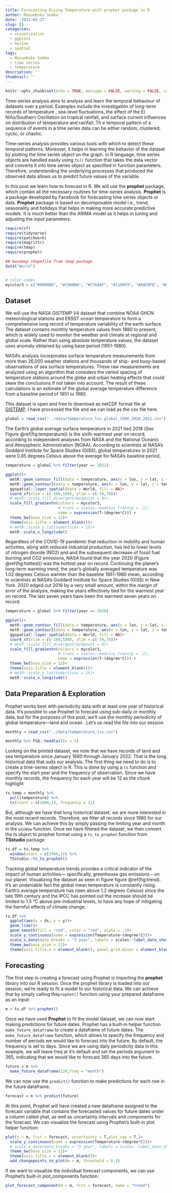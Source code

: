 ```yaml
---
title: Forecasting Rising Temperature with prophet package in R
author: Masumbuko Semba
date: '2022-02-27'
slug: []
categories:
  - visualization
  - ggplot2
  - marine
  - spatial
tags:
  - Masumbuko Semba
  - time series
  - temperature
description: ''
thumbnail: ''
---
```




```r
knitr::opts_chunk$set(echo = TRUE, message = FALSE, warning = FALSE, comment = "")
```



Time-series analysis aims to analyse and learn the temporal behaviour of datasets over a period. Examples include the investigation of long-term records of temperature , sea-level fluctuations, the effect of the El Niño/Southern Oscillation on tropical rainfall, and surface current influences on distribution of temperature and rainfall. Th e temporal pattern of a sequence of events in a time series data can be either random, clustered, cyclic, or chaotic. 

Time-series analysis provides various tools with which to detect these temporal patterns. Moreover, it helps in learning the behavior of the dataset by plotting the time series object on the graph. In R language, time series objects are handled easily using `ts()` function that takes the data vector and converts it into time series object as specified in function parameters. Therefore, understanding the underlying processes that produced the observed data allows us to predict future values of the variable. 

In this post we learn how to forecast in R. We will use the **prophet** package, which contain all the necessary routines for time-series analysis. **Prophet** is a package developed by Facebook for forecasting time series objects or data. **Prophet** package is based on decomposable model i.e., trend, seasonality and holidays that helps in making more accurate predictive models. It is much better than the ARIMA model as it helps in tuning and adjusting the input parameters.

```r
require(sf)
require(tidyverse)
require(patchwork)
require(magrittr)
require(tmap)
require(prophet)

## basemap shapefile from tmap package
data("World")


# color codes
mycolor3 = c("#9000B0", "#C900B0", "#C760AF", "#1190F9", "#60C8F8", "#90C9F8", "#F8F8F8", "#F8F800",  "#F8D730", "#f8b030", "#f8602f", "#f80000")


```

## Dataset 
We will use the NASA GISTEMP V4 dataset that combine NOAA GHCN meteorological stations and ERSST ocean temperature to form a comprehensive long record of temperature variability of the earth surface. The dataset contains monthly temperature values from 1880 to present, which is widely used to monitor the weather and climate at regional and global scale. Rather than using absolute temperature values, the dataset  uses anomaly obtained by using base period (1951-1980). 

NASA’s analysis incorporates surface temperature measurements from more than 26,000 weather stations and thousands of ship- and buoy-based observations of sea surface temperatures. These raw measurements are analyzed using an algorithm that considers the varied spacing of temperature stations around the globe and urban heating effects that could skew the conclusions if not taken into account. The result of these calculations is an estimate of the global average temperature difference from a baseline period of 1951 to 1980.

This dataset is open and free to download as netCDF format file at [GISTEMP](https://data.giss.nasa.gov/gistemp/). I have processed the file and we can load as the csv file here. 

```r
global = read_csv("../data/temperature_lss_global_1990_2020_2021.csv")
```


The Earth’s global average surface temperature in 2021 tied 2018 (*See* Figure \@ref(fig:temperature)) is the sixth-warmest year on record, according to independent analyses from NASA and the National Oceanic and Atmospheric Administration (NOAA). According to scientists at NASA’s Goddard Institute for Space Studies (GISS), global temperatures in 2021 were 0.85 degrees Celsius above the average for NASA’s baseline period, 

```r
temperature = global %>% filter(year == 2021)

ggplot()+
  metR::geom_contour_fill(data = temperature, aes(x = lon, y = lat, z = temperature),bins = 120)+
  metR::geom_contour2(data = temperature, aes(x = lon, y = lat, z = temperature,label = ..level..), breaks = 0, color = "red")+
  ggspatial::layer_spatial(data = World, fill = NA)+
  coord_sf(xlim = c(-180,180), ylim = c(-70,70))+
  # metR::scale_fill_divergent(midpoint = 0)+
  scale_fill_gradientn(colours = mycolor3, 
                       # trans = scales::modulus_trans(p = .1),
                       name = expression(T~(degree*C))) +
  theme_bw(base_size = 12)+
  theme(axis.title = element_blank())+
  # metR::scale_y_latitude(ticks = 15)+
  metR::scale_x_longitude()
```
Regardless of the COVID-19 pandemic that reduction in mobility and human activities, along with reduced industrial production, has led to lower levels of nitrogen dioxide (NO2) and and the subsequent decrease of fossil fuel burning and CO2 emissions, NASA found that the year 2020 (Figure \@ref(fig:hottest)) was the hottest year on record. Continuing the planet’s long-term warming trend, the year’s globally averaged temperature was 1.02 degrees Celsius warmer than the baseline 1951-1980 mean, according to scientists at NASA’s Goddard Institute for Space Studies (GISS) in New York. 2020 edged out 2016 by a very small amount, within the margin of error of the analysis, making the years effectively tied for the warmest year on record. The last seven years have been the warmest seven years on record. 

```r
temperature = global %>% filter(year == 2020)

ggplot()+
  metR::geom_contour_fill(data = temperature, aes(x = lon, y = lat, z = temperature),bins = 120)+
  metR::geom_contour2(data = temperature, aes(x = lon, y = lat, z = temperature,label = ..level..), breaks = 0, color = "red")+
  ggspatial::layer_spatial(data = World, fill = NA)+
  coord_sf(xlim = c(-180,180), ylim = c(-70,70))+
  # metR::scale_fill_divergent(midpoint = 0)+
  scale_fill_gradientn(colours = mycolor3, 
                       # trans = scales::modulus_trans(p = .1),
                       name = expression(T~(degree*C))) +
  theme_bw(base_size = 12)+
  theme(axis.title = element_blank())+
  # metR::scale_y_latitude(ticks = 15)+
  metR::scale_x_longitude()
```


## Data Preparation & Exploration
Prophet works best with periodicity data with at least one year of historical data. It's possible to use Prophet to forecast using sub-daily or monthly data, but for the purposes of this post, we'll use the monthly periodicity of global temperature---land and ocean . Let's us read the file into our session

```r
monthly = read_csv("../data/temperature_lss.csv")

monthly %>% FSA::headtail(n = 5)

```

Looking on the printed dataset, we note that we have records of land and sea temperature since January 1880 through January 2022. That is the long historical data that suits our analysis. The first thing we need to do is to create a time-series object in R. This is done by using a `ts` function and specify the start year and the frequency of observation. Since we have monthly records, the frequency for each year will be 12 as the chunk highlight

```r
ts.temp = monthly %>% 
  pull(temperature) %>% 
  ts(start = c(1880,1), frequency = 12)
```

But, although we have that long historical dataset, we are more interested in the most recent records. Therefore, we filter all records since 1980 for our analysis. We can achieve this by simply passing the limiting year and month in the `window` function. Once we have filtered the dataset, we then convert the ts object to prophet format using a `ts_to_prophet` function from **TSstudio** package

```r
ts.df = ts.temp %>% 
  window(start = c(1980,1)) %>% 
  TSstudio::ts_to_prophet()
```

Tracking global temperature trends provides a critical indicator of the impact of human activities--- specifically, greenhouse gas emissions – on our planet. Visualizing the dataset as seen in figure figure \@ref(fig:trend). It's an undeniable fact the global mean temperature is constantly rising. Earth's average temperature has risen above 1.2 degrees Celsius) since the late 19th century and the IPCC has pointed out the increase should be limited to 1.5 °C above pre-industrial levels, to have any hope of mitigating the harmful effects of climate change. 

```r
ts.df %>% 
  ggplot(aes(x = ds, y = y))+
  geom_line()+
  geom_smooth(fill = "red", color = "red", alpha = .2)+
  scale_y_continuous(name = expression(Temperature~(degree*C)))+
  scale_x_date(date_breaks = "3 year", labels = scales::label_date_short())+
  theme_bw(base_size = 12)+
  theme(axis.title.x = element_blank(), panel.grid.minor = element_blank())
```

## Forecasting
The first step in creating a forecast using Prophet is importing the **prophet** library into our R session. Once the prophet library is loaded into our session, we're ready to fit a model to our historical data. We can achieve that by simply calling the` prophet()` function using your prepared dataframe as an input:

```r
m = ts.df %>% prophet()
```

Once we have used **Prophet** to fit the model dataset, we can now start making predictions for future dates. Prophet has a built-in helper function `make_future_dataframe` to create a dataframe of future dates. The `make_future_dataframe` function, which allows to specify the frequency and number of periods we would like to forecast into the future. By default, the frequency is set to days. Since we are using daily periodicity data in this example, we will leave freq at it’s default and set the periods argument to 365, indicating that we would like to forecast 365 days into the future.

```r
future = m %>% 
  make_future_dataframe(120,freq = "month")
```

We can now use the `predict()` function to make predictions for each row in the future dataframe.

```r
forecast = m %>% predict(future)
```

At this point, Prophet will have created a new dataframe assigned to the forecast variable that contains the forecasted values for future dates under a column called yhat, as well as uncertainty intervals and components for the forecast. We can visualize the forecast using Prophet’s built-in plot helper function:

```r
plot(x = m, fcst = forecast, uncertainty = T,plot_cap = T,)+
  scale_y_continuous(name = expression(Temperature~(degree*C)))+
  # scale_x_date(date_breaks = "3 year", labels = scales::label_date_short())+
  theme_bw(base_size = 12)+
  theme(axis.title.x = element_blank())+
  add_changepoints_to_plot(m = m, threshold = 0.1)
```

If we want to visualize the individual forecast components, we can use Prophet’s built-in plot_components function:

```r

plot_forecast_component(m = m, fcst = forecast, name = "trend")

```


